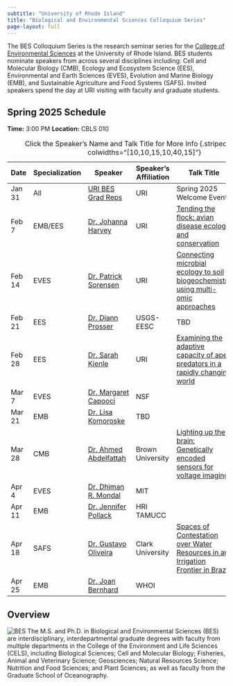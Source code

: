 ```yaml
---
subtitle: "University of Rhode Island"
title: "Biological and Environmental Sciences Colloquium Series"
page-layout: full
---
```


The BES Colloquium Series is the research seminar series for the [College of Environmental Sciences](https://web.uri.edu/cels/) at the University of Rhode Island.  BES students nominate speakers from across several disciplines including: Cell and Molecular Biology (CMB), Ecology and Ecosystem Science (EES), Environmental and Earth Sciences (EVES), Evolution and Marine Biology (EMB), and Sustainable Agriculture and Food Systems (SAFS).  Invited speakers spend the day at URI visiting with faculty and graduate students.

## Spring 2025 Schedule

**Time:** 3:00 PM
**Location:** CBLS 010

| Date  | Specialization | Speaker                  | Speaker's Affiliation                          | Talk Title                   | Host |
|-----|-----|--------------------|----------------------|----------------------------------------------------------------------| ----|
| Jan 31| All            | [URI BES Grad Reps](https://web.uri.edu/cels/academics/bes/) | URI                                           | Spring 2025 Welcome Event!  | N/A
| Feb 7 | EMB/EES            | [Dr. Johanna Harvey](https://jharvey.netlify.app/) | URI                                          | [Tending the flock: avian disease ecology and conservation](/content/IMG/Harvey_Feb7_URIColloquium.pdf)                   | [Dr. Johanna Harvey](mailto:j_harvey@uri.edu)|
| Feb 14 | EVES           | [Dr. Patrick Sorensen](https://www.linkedin.com/in/posorensen/)             | URI        | [Connecting microbial ecology to soil biogeochemistry using multi-omic approaches](/content/IMG/Sorensen.pdf)     | [Dr. Patrick Sorensen](mailto:patrick.sorensen@uri.edu) |
| Feb 21| EES          | [Dr. Diann Prosser](https://www.usgs.gov/staff-profiles/diann-prosser) | USGS-EESC                       | TBD   | [Dr. Johanna Harvey](mailto:j_harvey@uri.edu) |
| Feb 28| EES          | [Dr. Sarah Kienle](https://www.sarahskienle.com/) | URI                       | [Examining the adaptive capacity of apex predators in a rapidly changing world](/content/IMG/Kienle.pdf)   | [Dr. Sarah Kienle](mailto:sarah.kienle@uri.edu) |
| Mar 7 | EVES           | [Dr. Margaret Capooci ](https://www.linkedin.com/in/mcapooci/)          | NSF              |                          | [Michael Norton](mailto:michael.norton@uri.edu)|
| Mar 21 | EMB            | [Dr. Lisa Komoroske](https://www.umass.edu/natural-sciences/about/directory/lisa-komoroske) | TBD |                       ||
| Mar 28|  CMB              |    [Dr. Ahmed Abdelfattah](https://sites.brown.edu/abdelfattah/)                       |         Brown University                                                                  |[Lighting up the brain: Genetically encoded sensors for voltage imaging](/content/IMG/Abdelfattah.png)                           |[Kate Remy](mailto:kate_remy@uri.edu) |
| Apr 4| EVES        | [Dr. Dhiman R. Mondal](https://www.haystack.mit.edu/researcher/dhiman-mondal/)                          |   MIT                           |                  |  [Md Al Amin](mailto:alamin45@uri.edu)|
| Apr 11 | EMB            | [Dr. Jennifer Pollack](https://www.harteresearch.org/research/coastal-conservation-restoration) | HRI TAMUCC         |                            | [Olivia Nieves](mailto:onieves@uri.edu) |
| Apr 18|  SAFS           | [Dr. Gustavo Oliveira](https://www.clarku.edu/faculty/profiles/gustavo-oliveira/)                          |  Clark University                                           |       [Spaces of Contestation over Water Resources in an Irrigation Frontier in Brazil](/content/IMG/Oliveira Flyer.pdf)                                 | [Deniz Camli](mailto:deniz.camlisaunders@uri.edu)  |
| Apr 25|        EMB    |  [Dr. Joan Bernhard](https://www2.whoi.edu/staff/jbernhard/)           |         WHOI                 | |[Madison Geraci](mailto:madison.geraci@uri.edu) |

: Click the Speaker's Name and Talk Title for More Info {.striped .hover tbl-colwidths="[10,10,15,10,40,15]"}


## Overview
![BES](https://raw.githubusercontent.com/MarineEvoEcoLab/BES-Colloquium/main/content/IMG/BES_Logo.png)
The M.S. and Ph.D. in Biological and Environmental Sciences (BES) are interdisciplinary, interdepartmental graduate degrees with faculty from multiple departments in the College of the Environment and Life Sciences (CELS), including Biological Sciences; Cell and Molecular Biology; Fisheries, Animal and Veterinary Science; Geosciences; Natural Resources Science; Nutrition and Food Sciences; and Plant Sciences; as well as faculty from the Graduate School of Oceanography.


